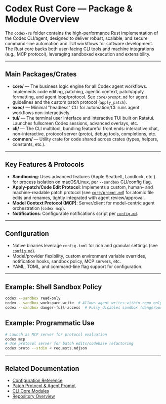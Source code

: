 # Codex Rust Core — Package & Module Overview

The `codex-rs` folder contains the high-performance Rust implementation of the Codex CLI/agent, designed to deliver robust, scalable, and secure command-line automation and TUI workflows for software development. The Rust core backs both user-facing CLI tools and machine integrations (e.g., MCP protocol), leveraging sandboxed execution and extensibility.

---

## Main Packages/Crates

- **core/** — The business logic engine for all Codex agent workflows. Implements code editing, patching, agentic context, patch/apply formatting, and agent loop/protocol. See [`core/prompt.md`](../codex-rs/core/prompt.md) for agent guidelines and the custom patch protocol (`apply_patch`).
- **exec/** — Minimal "headless" CLI for automation/CI: runs agent workflows non-interactively.
- **tui/** — The terminal user interface and interactive TUI built on Ratatui. Launches fullscreen Codex sessions, advanced overlays, etc.
- **cli/** — The CLI multitool, bundling featureful front ends: interactive chat, non-interactive, protocol server (proto), debug tools, completions, etc.
- **common/** — Utility crate for code shared across crates (types, helpers, constants, etc.).

---

## Key Features & Protocols
- **Sandboxing**: Uses advanced features (Apple Seatbelt, Landlock, etc.) for process isolation on macOS/Linux, per `--sandbox` CLI/config flag.
- **Apply-patch/Code Edit Protocol**: Implements a custom, human- and machine-readable patch protocol (see [`core/prompt.md`](../codex-rs/core/prompt.md)) for atomic file edits and renames, tightly integrated with agent review/approval.
- **Model Context Protocol (MCP)**: Server/client for model-centric agent orchestration (`codex mcp`).
- **Notifications**: Configurable notifications script per [`config.md`](../codex-rs/config.md#notify).

---

## Configuration
- Native binaries leverage `config.toml` for rich and granular settings (see [`config.md`](../codex-rs/config.md)).
- Model/provider flexibility, custom environment variable overrides, notification hooks, sandbox policy, MCP servers, etc.
- YAML, TOML, and command-line flag support for configuration.

---

## Example: Shell Sandbox Policy
```bash
codex --sandbox read-only
codex --sandbox workspace-write  # Allows agent writes within repo only
codex --sandbox danger-full-access  # Fully disables sandbox (dangerous)
```

## Example: Programmatic Use
```bash
# Launch as MCP server for protocol evaluation
codex mcp
# Use protocol server for batch edits/codebase refactoring
codex proto --stdin < requests.ndjson
```

---

## Related Documentation
- [Configuration Reference](../codex-rs/config.md)
- [Patch Protocol & Agent Prompt](../codex-rs/core/prompt.md)
- [CLI Core Modules](./cli_modules.mdx)
- [Repository Overview](./overview.mdx)
